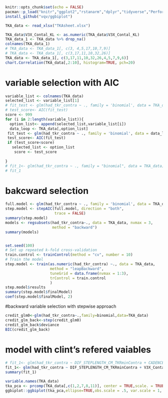 ```r
knitr::opts_chunk$set(echo = FALSE)
pacman::p_load("knitr","ggplot2","rstanarm","dplyr","tidyverse","PerformanceAnalytics", "grid","gridExtra","readxl","ggbiplot","devtools","caret","leaps","MASS")
install_github("vqv/ggbiplot")

```




```r
TKA_data <- read_xlsx("TKAsheet.xlsx")

TKA_data$V3X_Contal_KL <- as.numeric(TKA_data$V3X_Contal_KL)
TKA_data_1 <- TKA_data %>% drop_na()
colnames(TKA_data_1)
# TKA_data <- TKA_data_1[, c(3, 4,5,17,10,7,9)]
# TKA_data <- TKA_data_1[, c(3,17,11,10,32,26)]
TKA_data <- TKA_data_1[, c(3,17,11,10,32,26,4,5,7,9,6)]
chart.Correlation(TKA_data[,2:10], histogram=TRUE, pch=20)
```

# variable selection with AIC
```r
variable_list <- colnames(TKA_data)
selected_list <- variable_list[1]
# fit_test <- glm(had_tkr_contra ~ ., family = 'binomial', data = TKA_data)
# test_score<- AIC(fit_test)
score <- 999
for (i in 2:length(variable_list)){
  option_list<- append(selected_list,variable_list[i])
  data_loop <- TKA_data[,option_list]
 fit_test <- glm(had_tkr_contra ~ ., family = 'binomial', data = data_loop)
 test_score<- AIC(fit_test)
 if (test_score<score)
   selected_list <- option_list
    score <- test_score
  
}
# fit_1<- glm(had_tkr_contra ~ ., family = "binomial", data = TKA_data)
# fit_1
```

# bakcward selection
```r
full.model <- glm(had_tkr_contra ~ ., family = 'binomial', data = TKA_data)
step.model <- stepAIC(full.model, direction = "both", 
                      trace = FALSE)
summary(step.model)
models <- regsubsets(had_tkr_contra~., data = TKA_data, nvmax = 3,
                     method = "backward")
summary(models)


set.seed(100)
# Set up repeated k-fold cross-validation
train.control <- trainControl(method = "cv", number = 10)
# Train the model
step.model <- train(as.numeric(had_tkr_contra) ~., data = TKA_data,
                    method = "leapBackward", 
                    tuneGrid = data.frame(nvmax = 1:3),
                    trControl = train.control
                    )
step.model$results
summary(step.model$finalModel)
coef(step.model$finalModel, 2)
```

#backward variable selection with stepwise approach
```r
credit_glm0<-glm(had_tkr_contra~.,family=binomial,data=TKA_data)
credit_glm_back<-step(credit_glm0)
credit_glm_back$deviance
BIC(credit_glm_back)
```




# model with clint's refered vaiables
```r
# fit_1<- glm(had_tkr_contra ~ DIF_STEPLENGTH_CM_TKRminContra + CADENCE + VELOCITY + DIF_SWING_TIME_SEC + AVG_HH_BASE_SUPP_CM + SEX + V3BMI + AGE, family = "binomial", data = TKA_data)
fit_1<- glm(had_tkr_contra ~ DIF_STEPLENGTH_CM_TKRminContra + V3X_Contal_KL + SEX + V3BMI + AGE, family = "binomial", data = TKA_data)
summary(fit_1)
```

```r
variable.names(TKA_data)
tka_pca <- prcomp(TKA_data[,c(1,2,7,8,11)], center = TRUE,scale. = TRUE)
ggbiplot::ggbiplot(tka_pca,ellipse=TRUE,obs.scale = .5, var.scale = 1, labels=rownames(tka_pca), groups=TKA_data$had_tkr_contra)
```


